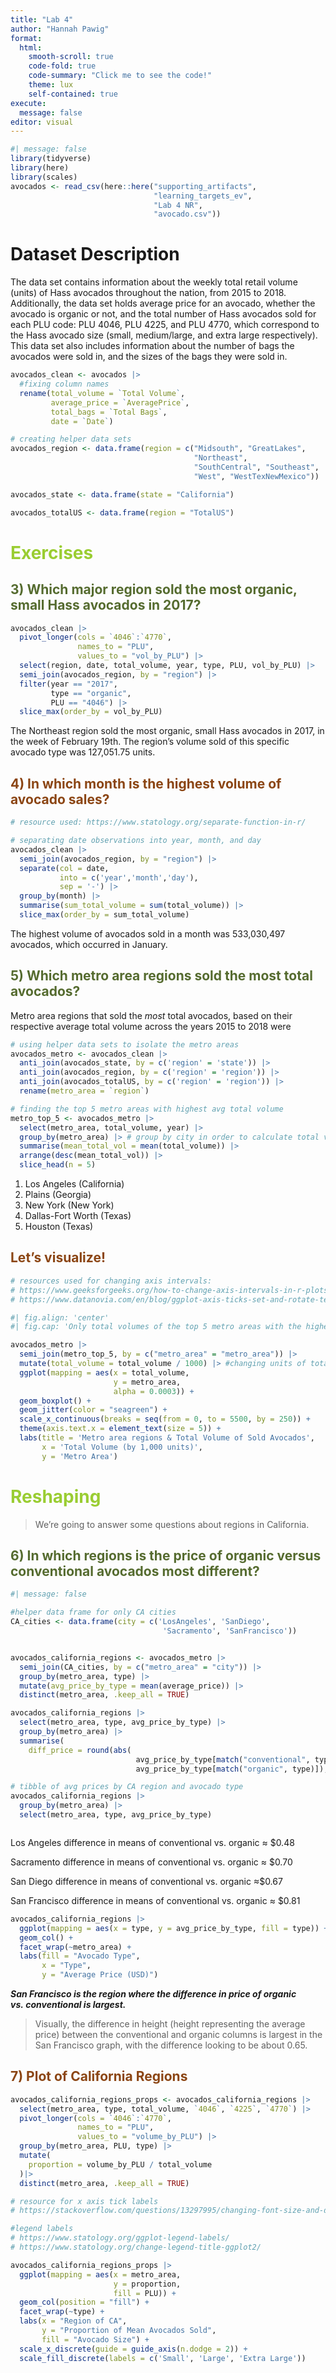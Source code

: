 ```yaml
---
title: "Lab 4"
author: "Hannah Pawig"
format: 
  html:
    smooth-scroll: true
    code-fold: true
    code-summary: "Click me to see the code!"
    theme: lux 
    self-contained: true
execute:
  message: false
editor: visual
---
```


```r
#| message: false
library(tidyverse)
library(here)
library(scales)
avocados <- read_csv(here::here("supporting_artifacts",
                                "learning_targets_ev",
                                "Lab 4 NR",
                                "avocado.csv"))
```

# Dataset Description

The data set contains information about the weekly total retail volume (units) of Hass avocados throughout the nation, from 2015 to 2018. Additionally, the data set holds average price for an avocado, whether the avocado is organic or not, and the total number of Hass avocados sold for each PLU code: PLU 4046, PLU 4225, and PLU 4770, which correspond to the Hass avocado size (small, medium/large, and extra large respectively). This data set also includes information about the number of bags the avocados were sold in, and the sizes of the bags they were sold in.

```r
avocados_clean <- avocados |>
  #fixing column names
  rename(total_volume = `Total Volume`,
         average_price = `AveragePrice`,
         total_bags = `Total Bags`,
         date = `Date`)

# creating helper data sets
avocados_region <- data.frame(region = c("Midsouth", "GreatLakes",
                                         "Northeast",
                                         "SouthCentral", "Southeast",
                                         "West", "WestTexNewMexico"))

avocados_state <- data.frame(state = "California")

avocados_totalUS <- data.frame(region = "TotalUS")
```

# Exercises {style="color: yellowgreen"}

## 3) Which major region sold the most organic, small Hass avocados in 2017? {style="color: darkolivegreen"}

```r
avocados_clean |> 
  pivot_longer(cols = `4046`:`4770`,
               names_to = "PLU",
               values_to = "vol_by_PLU") |>
  select(region, date, total_volume, year, type, PLU, vol_by_PLU) |>
  semi_join(avocados_region, by = "region") |>
  filter(year == "2017",
         type == "organic",
         PLU == "4046") |>
  slice_max(order_by = vol_by_PLU)

```

The Northeast region sold the most organic, small Hass avocados in 2017, in the week of February 19th. The region's volume sold of this specific avocado type was 127,051.75 units.

## 4) In which month is the highest volume of avocado sales? {style="color: saddlebrown"}

```r
# resource used: https://www.statology.org/separate-function-in-r/

# separating date observations into year, month, and day
avocados_clean |>
  semi_join(avocados_region, by = "region") |>
  separate(col = date,
           into = c('year','month','day'),
           sep = '-') |>
  group_by(month) |>
  summarise(sum_total_volume = sum(total_volume)) |>
  slice_max(order_by = sum_total_volume)
```

The highest volume of avocados sold in a month was 533,030,497 avocados, which occurred in January.

## 5) Which metro area regions sold the most total avocados? {style="color: darkolivegreen"}

Metro area regions that sold the *most* total avocados, based on their respective average total volume across the years 2015 to 2018 were

```r
# using helper data sets to isolate the metro areas
avocados_metro <- avocados_clean |>
  anti_join(avocados_state, by = c('region' = 'state')) |>
  anti_join(avocados_region, by = c('region' = 'region')) |>
  anti_join(avocados_totalUS, by = c('region' = 'region')) |>
  rename(metro_area = `region`)

# finding the top 5 metro areas with highest avg total volume
metro_top_5 <- avocados_metro |>
  select(metro_area, total_volume, year) |>
  group_by(metro_area) |> # group by city in order to calculate total volume means                           # within each city
  summarise(mean_total_vol = mean(total_volume)) |>
  arrange(desc(mean_total_vol)) |>
  slice_head(n = 5)
```

1.  Los Angeles (California)
2.  Plains (Georgia)
3.  New York (New York)
4.  Dallas-Fort Worth (Texas)
5.  Houston (Texas)

## Let's visualize! {style="color: saddlebrown"}

```r
# resources used for changing axis intervals:
# https://www.geeksforgeeks.org/how-to-change-axis-intervals-in-r-plots/
# https://www.datanovia.com/en/blog/ggplot-axis-ticks-set-and-rotate-text-labels/

#| fig.align: 'center'
#| fig.cap: 'Only total volumes of the top 5 metro areas with the highest overall average total volume are shown'

avocados_metro |>
  semi_join(metro_top_5, by = c("metro_area" = "metro_area")) |>
  mutate(total_volume = total_volume / 1000) |> #changing units of total volume to                                                            thousand units
  ggplot(mapping = aes(x = total_volume,
                       y = metro_area,
                       alpha = 0.0003)) +
  geom_boxplot() +
  geom_jitter(color = "seagreen") +
  scale_x_continuous(breaks = seq(from = 0, to = 5500, by = 250)) +
  theme(axis.text.x = element_text(size = 5)) +
  labs(title = 'Metro area regions & Total Volume of Sold Avocados',
       x = 'Total Volume (by 1,000 units)',
       y = 'Metro Area')

```

# Reshaping {style="color: yellowgreen"}

> We're going to answer some questions about regions in California.

## 6) In which regions is the price of organic versus conventional avocados most different? {style="color: darkolivegreen"}

```r
#| message: false

#helper data frame for only CA cities
CA_cities <- data.frame(city = c('LosAngeles', 'SanDiego',
                                  'Sacramento', 'SanFrancisco'))


avocados_california_regions <- avocados_metro |>
  semi_join(CA_cities, by = c("metro_area" = "city")) |>
  group_by(metro_area, type) |>
  mutate(avg_price_by_type = mean(average_price)) |>
  distinct(metro_area, .keep_all = TRUE)

avocados_california_regions |>
  select(metro_area, type, avg_price_by_type) |>
  group_by(metro_area) |>
  summarise(
    diff_price = round(abs(
                            avg_price_by_type[match("conventional", type)] -
                            avg_price_by_type[match("organic", type)]), digits = 2))

# tibble of avg prices by CA region and avocado type
avocados_california_regions |>
  group_by(metro_area) |>
  select(metro_area, type, avg_price_by_type)



```

Los Angeles difference in means of conventional vs. organic ≈ \$0.48

Sacramento difference in means of conventional vs. organic ≈ \$0.70

San Diego difference in means of conventional vs. organic ≈\$0.67

San Francisco difference in means of conventional vs. organic ≈ \$0.81

```r
avocados_california_regions |>
  ggplot(mapping = aes(x = type, y = avg_price_by_type, fill = type)) +
  geom_col() +
  facet_wrap(~metro_area) +
  labs(fill = "Avocado Type",
       x = "Type",
       y = "Average Price (USD)")
```

***San Francisco is the region where the difference in price of organic vs. conventional is largest.***

> Visually, the difference in height (height representing the average price) between the conventional and organic columns is largest in the San Francisco graph, with the difference looking to be about 0.65.

## 7) Plot of California Regions {style="color: saddlebrown"}

```r
avocados_california_regions_props <- avocados_california_regions |>
  select(metro_area, type, total_volume, `4046`, `4225`, `4770`) |>
  pivot_longer(cols = `4046`:`4770`,
               names_to = "PLU",
               values_to = "volume_by_PLU") |>
  group_by(metro_area, PLU, type) |>
  mutate(
    proportion = volume_by_PLU / total_volume
  )|>
  distinct(metro_area, .keep_all = TRUE)
```

```r
# resource for x axis tick labels
# https://stackoverflow.com/questions/13297995/changing-font-size-and-direction-of-axes-text-in-ggplot2

#legend labels
# https://www.statology.org/ggplot-legend-labels/
# https://www.statology.org/change-legend-title-ggplot2/

avocados_california_regions_props |>
  ggplot(mapping = aes(x = metro_area, 
                       y = proportion, 
                       fill = PLU)) +
  geom_col(position = "fill") +
  facet_wrap(~type) +
  labs(x = "Region of CA",
       y = "Proportion of Mean Avocados Sold",
       fill = "Avocado Size") +
  scale_x_discrete(guide = guide_axis(n.dodge = 2)) +
  scale_fill_discrete(labels = c('Small', 'Large', 'Extra Large'))
```
